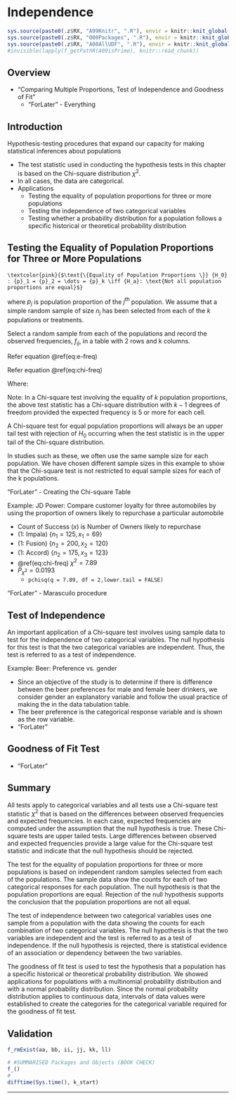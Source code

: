 # Independence {#c12}

```r
sys.source(paste0(.z$RX, "A99Knitr", ".R"), envir = knitr::knit_global())
sys.source(paste0(.z$RX, "000Packages", ".R"), envir = knitr::knit_global())
sys.source(paste0(.z$RX, "A00AllUDF", ".R"), envir = knitr::knit_global())
#invisible(lapply(f_getPathR(A09isPrime), knitr::read_chunk))
```

## Overview

- "Comparing Multiple Proportions, Test of Independence and Goodness of Fit"
  - "ForLater" - Everything

## Introduction

Hypothesis-testing procedures that expand our capacity for making statistical inferences about populations

  - The test statistic used in conducting the hypothesis tests in this chapter is based on the Chi-square  distribution ${\chi^2}$.
  - In all cases, the data are categorical. 
  - Applications
    - Testing the equality of population proportions for three or more populations 
    - Testing the independence of two categorical variables 
    - Testing whether a probability distribution for a population follows a specific historical or theoretical probability distribution

## Testing the Equality of Population Proportions for Three or More Populations

```definition
\textcolor{pink}{$\text{\{Equality of Population Proportions \}} {H_0} : {p}_1 = {p}_2 = \dots = {p}_k \iff {H_a}: \text{Not all population proportions are equal}$}
```

where ${p}_j$ is population proportion of the $j^{\text{th}}$ population. We assume that a simple random sample of size ${n}_j$ has been selected from each of the ${k}$ populations or treatments. 

Select a random sample from each of the populations and record the observed frequencies, $f_{ij}$, in a table with 2 rows and k columns. 

\textcolor{pink}{Expected Frequencies Under the Assumption ${H_0}$ is true :} Refer equation \@ref(eq:e-freq)

\begin{equation}
  e_{ij} = \frac{(\text{Row } i \text{ Total})(\text{Column } j \text{ Total})}{\text{Total Sample Size}}
  (\#eq:e-freq)
\end{equation}


\textcolor{pink}{Chi-square Test Statistic :} Refer equation \@ref(eq:chi-freq)


\begin{equation}
  {\chi^2} = \sum_{i}{\sum_{j}{\frac{(f_{ij} - e_{ij})^2}{e_{ij}}}}
  (\#eq:chi-freq)
\end{equation}

Where: 

\begin{equation}
  \begin{align}
  f_{ij} &= \text{observed frequency for the cell in row } i \text{ and column } j \\
  e_{ij} &= \text{expected frequency for the cell in row } i \text{ and column } j
  \end{align}
\end{equation}

Note: In a Chi-square test involving the equality of ${k}$ population proportions, the above test statistic has a Chi-square distribution with ${k - 1}$ degrees of freedom provided the expected frequency is 5 or more for each cell.

A Chi-square test for equal population proportions will always be an upper tail test with rejection of ${H_0}$ occurring when the test statistic is in the upper tail of the Chi-square distribution.
 
In studies such as these, we often use the same sample size for each population. We have chosen different sample sizes in this example to show that the Chi-square test is not restricted to equal sample sizes for each of the k populations.

"ForLater" - Creating the Chi-square Table

Example: JD Power: Compare customer loyalty for three automobiles by using the proportion of owners likely to repurchase a particular automobile

- Count of Success $({x})$ is Number of Owners likely to repurchase
- (1: Impala) $\{{n}_1 = 125, {x}_1 = 69\}$
- (1: Fusion) $\{{n}_2 = 200, {x}_2 = 120\}$
- (1: Accord) $\{{n}_2 = 175, {x}_3 = 123\}$
- \@ref(eq:chi-freq) ${\chi^2} = 7.89$
- $P_{\chi^2} = 0.0193$
  - `pchisq(q = 7.89, df = 2,lower.tail = FALSE)` \textcolor{pink}{$\#\mathcal{R}$}

"ForLater" - Marascuilo procedure

## Test of Independence

An important application of a Chi-square test involves using sample data to test for the independence of two categorical variables. The null hypothesis for this test is that the two categorical variables are independent. Thus, the test is referred to as a test of independence. 

Example: Beer: Preference vs. gender

- Since an objective of the study is to determine if there is difference between the beer preferences for male and female beer drinkers, we consider gender an explanatory variable and follow the usual practice of making the \textcolor{pink}{explanatory variable the column variable} in the data tabulation table. 
- The beer preference is the categorical response variable and is shown as the row variable.
- "ForLater" 


## Goodness of Fit Test

- "ForLater" 



## Summary

All tests apply to categorical variables and all tests use a Chi-square test statistic ${\chi^2}$ that is based on the differences between observed frequencies and expected frequencies. In each case, expected frequencies are computed under the assumption that the null hypothesis is true. These Chi-square tests are upper tailed tests. Large differences between observed and expected frequencies provide a large value for the Chi-square test statistic and indicate that the null hypothesis should be rejected. 

The test for the equality of population proportions for three or more populations is based on independent random samples selected from each of the populations. The sample data show the counts for each of two categorical responses for each population. The null hypothesis is that the population proportions are equal. Rejection of the null hypothesis supports the conclusion that the population proportions are not all equal. 

The test of independence between two categorical variables uses one sample from a population with the data showing the counts for each combination of two categorical variables. The null hypothesis is that the two variables are independent and the test is referred to as a test of independence. If the null hypothesis is rejected, there is statistical evidence of an association or dependency between the two variables. 

The goodness of fit test is used to test the hypothesis that a population has a specific historical or theoretical probability distribution. We showed applications for populations with a multinomial probability distribution and with a normal probability distribution. Since the normal probability distribution applies to continuous data, intervals of data values were established to create the categories for the categorical variable required for the goodness of fit test.


## Validation {.unlisted .unnumbered .tabset .tabset-fade}

```r
f_rmExist(aa, bb, ii, jj, kk, ll)
```

```r
# #SUMMARISED Packages and Objects (BOOK CHECK)
f_()
#
difftime(Sys.time(), k_start)
```

****
